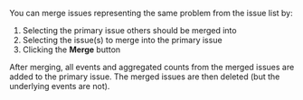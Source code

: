 You can merge issues representing the same problem from the issue list by:

1. Selecting the primary issue others should be merged into
2. Selecting the issue(s) to merge into the primary issue
3. Clicking the **Merge** button

After merging, all events and aggregated counts from the merged issues are added to the primary issue. The merged issues are then deleted (but the underlying events are not).

<ProductScreenshot
  imageLight="https://res.cloudinary.com/dmukukwp6/image/upload/merge_light_0489da02c6.png"
  imageDark="https://res.cloudinary.com/dmukukwp6/image/upload/merge_dark_aab4bfcc93.png"
  alt="Error tracking issue merging"
  classes="rounded"
/>
